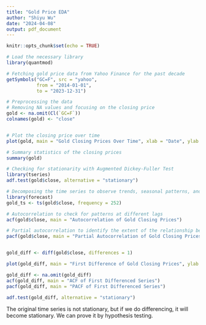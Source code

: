 ```yaml
---
title: "Gold Price EDA"
author: "Shiyu Wu"
date: "2024-04-08"
output: pdf_document
---
```


```r
knitr::opts_chunk$set(echo = TRUE)
```

```r
# Load the necessary library
library(quantmod)

# Fetching gold price data from Yahoo Finance for the past decade
getSymbols("GC=F", src = "yahoo", 
           from = "2014-01-01", 
           to = "2023-12-31")

# Preprocessing the data
# Removing NA values and focusing on the closing price
gold <- na.omit(Cl(`GC=F`))
colnames(gold) <- "close"


# Plot the closing price over time
plot(gold, main = "Gold Closing Prices Over Time", xlab = "Date", ylab = "Closing Price (USD)")

# Summary statistics of the closing prices
summary(gold)

# Checking for stationarity with Augmented Dickey-Fuller Test
library(tseries)
adf.test(gold$close, alternative = "stationary")

# Decomposing the time series to observe trends, seasonal patterns, and residuals
library(forecast)
gold_ts <- ts(gold$close, frequency = 252)

# Autocorrelation to check for patterns at different lags
acf(gold$close, main = "Autocorrelation of Gold Closing Prices")

# Partial autocorrelation to identify the extent of the relationship between the series and its lags
pacf(gold$close, main = "Partial Autocorrelation of Gold Closing Prices")


gold_diff <- diff(gold$close, differences = 1)

plot(gold_diff, main = "First Difference of Gold Closing Prices", ylab = "Differences", xlab = "Time")

gold_diff <- na.omit(gold_diff)
acf(gold_diff, main = "ACF of First Differenced Series")
pacf(gold_diff, main = "PACF of First Differenced Series")

adf.test(gold_diff, alternative = "stationary")
```


The original time series is not stationary, but if we do differencing, it will become stationary. We can prove it by hypothesis testing.
